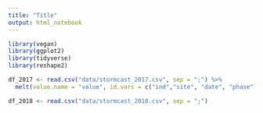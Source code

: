 ```yaml
---
title: "Title"
output: html_notebook
---
```


```r

library(vegan)
library(ggplot2)
library(tidyverse)
library(reshape2)

```

```r

df_2017 <- read.csv("data/stormcast_2017.csv", sep = ";") %>% 
  melt(value.name = "value", id.vars = c("ind","site", "date", "phase"), variable.name = "morph")

df_2018 <- read.csv("data/stormcast_2018.csv", sep = ";")


```


